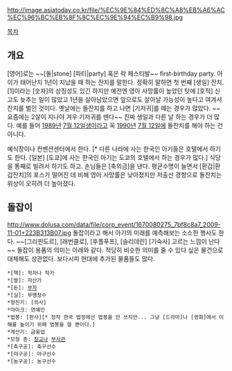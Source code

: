 http://image.asiatoday.co.kr/file/%EC%9E%84%ED%8C%A8%EB%A6%AC%EC%96%BC%EB%8F%8C%EC%9E%94%EC%B9%98.jpg

[[목차]]
== 개요 ==
[영어]로는 ~~[돌|stone] [파티|party] 혹은 락 페스티발~~ first-birthday party. 아이가 태어난지 1년이 지났을 때 하는 잔치를 말한다. 정확히 말하면 첫 번째 [생일] 잔치. [1]이라는 [숫자]의 상징성도 있긴 하지만 예전엔 영아 사망률이 높았던 탓에 [호적] 신고도 늦추는 일이 많았고 1년을 살아남았으면 앞으로도 살아날 가능성이 높다고 여겨서 잔치를 벌인 것이다. 옛날에는 돌잔치를 하고 나면 [기저귀]를 떼는 경우가 많았다. ~~요즘에는 2살이 지나야 겨우 기저귀를 뗀다~~ 진짜 생일과 다른 날 하는 경우가 더 많다. 예를 들어 [[1989년]] [[7월 12일]]생이라고 꼭 [[1990년]] [[7월 12일]]에 돌잔치를 해야 하는 건 아니다.

예식장이나 컨벤션센터에서 한다. [* 다른 나라에 사는 한국인 아기들은 호텔에서 하기도 한다. [일본] [도쿄]에 사는 한국인 아기는 도쿄의 호텔에서 하는 경우가 많다.] 식당을 통째로 빌려서 하기도 하고. 손님들은 [축의금]을 낸다. 평균수명이 늘면서 [환갑|환갑잔치]의 포스가 떨어진 데 비해 영아 사망률은 낮아졌지만 저출산 경향으로 돌잔치는 위상이 오히려 더 높아졌다.

== 돌잡이 ==
http://www.dolusa.com/data/file/corp_event/1670080275_7bf8c8a7_2009-11-01+223B313B07.jpg
돌잡이라고 해서 아기의 미래를 예측해보는 소소한 행사도 한다. ~~[그리핀도르], [래번클로], [후플푸프], [슬리데린] [기숙사] 고르는 느낌이 난다~~ 돌잡이 용품의 의미는 아래와 같다. 적당히 비슷한 의미를 줄 수 있다 싶은 물건으로 대체해도 상관없다. 보다시피 현대에 추가된 물품들도 많다.

 *[책]: 학자나 작가
 *[쌀]: 자산가
 *[돈]: [[부자]]
 *[실]: 무병장수
 *청진기: [의사]
 *마이크: 연예인
 *법봉: [판사][* 정작 한국 법정에선 법봉을 안 쓰지만... 그냥 [드라마]나 [영화]에서 이해를 높이기 위해 법봉을 쓸 뿐이다.]
 *계산기: 금융업
 *모형 총: [[장교]]나 [[부사관]]
 *[축구공]: 축구선수
 *[야구공]: 야구선수
 *[농구공]: 농구선수
